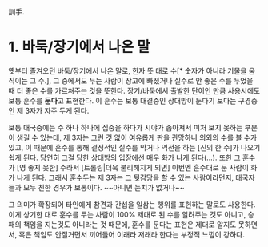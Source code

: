 訓手.

= 1. 바둑/장기에서 나온 말 =
옛부터 즐겨오던 바둑/장기에서 나온 말로, 한자 뜻 대로 수[* 숫자가 아니라 기물을 움직이는 그 수.], 그 중에서도 두는 사람이 장고에 빠졌거나 실수로 안 좋은 수를 두었을 때 더 좋은 수를 가르쳐주는 것을 뜻한다. 장기/바둑에서 출발한 단어인 만큼 사용시에도 보통 훈수를 '''둔다'''고 표현한다. 이 훈수는 보통 대결중인 상대방이 둔다기 보다는 구경중인 제 3자가 자주 두게 된다.

보통 대국중에는 수 하나 하나에 집중을 하다가 시야가 좁아져서 미처 보지 못하는 부분이 생길 수 있는데, 제 3자는 그런 것 없이 여유롭게 판을 관망하니 의외의 수를 볼 수가 있고, 이 때문에 훈수를 통해 결정적인 실수를 막거나 역전을 하는 [신의 한 수]가 나오기 쉽게 된다. 당연히 그걸 당한 상대방의 입장에선 매우 화가 나게 된다(...). 또한 그 훈수가 [영 좋지 못한] 수라서 [트롤링|더욱 불리해지게 되면] 이번엔 훈수대로 둔 사람이 화가 나게 된다. 그래서 훈수두는 제 3자는 그 뒷감당을 할 수 있는 사람이라던지, 대국자들과 모두 친한 경우가 보통이다. ~~아니면 눈치가 없거나~~ 

그 의미가 확장되어 타인에게 참견과 간섭을 일삼는 행위를 표현하는 말로도 사용한다. 이게 상기한 대로 훈수를 두는 사람이 100% 제대로 된 수를 알려주는 것도 아니고, 승패의 책임을 지는것도 아니라는 것 때문에, 훈수를 둔다는 표현은 제대로 알지도 못하면서, 혹은 책임도 안질거면서 끼어들어 이래라 저래라 한다는 부정적 느낌이 강하다.

